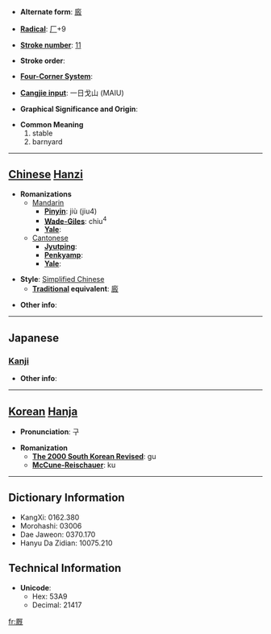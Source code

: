 * '''Alternate form''': [[廄]]

* '''[[Wiktionary:Chinese radical index| Radical]]''': [[Wiktionary:Chinese radical index 厂|厂]]+9

* '''[[Wiktionary:Chinese total strokes index|Stroke number]]''': [[Wiktionary:Chinese total strokes index 11|11]]

* '''Stroke order''': 

* '''[[Wiktionary:Chinese four corner index|Four-Corner System]]''': 

* '''[[Wiktionary:Chinese Cangjie index|Cangjie input]]''': 一日戈山 (MAIU)

* '''Graphical Significance and Origin''': 

* '''Common Meaning'''
*#stable
*# barnyard


----

== [[Chinese]] [[Hanzi]] ==

* '''Romanizations'''
** [[Mandarin]]
*** '''[[Pinyin]]''': jiù (jiu4)
*** '''[[Wade-Giles]]''': chiu<sup>4</sup>
*** '''[[Yale]]''': 
**[[Cantonese]]
***'''[[Jyutping]]''':
***'''[[Penkyamp]]''': 
***'''[[Yale]]''': 

* '''Style''': [[Simplified Chinese]] 
** '''[[Traditional Chinese|Traditional]] equivalent''': [[廄]]

* '''Other info''': 

----

==Japanese==
===[[Kanji]]===
{{kanji|on readings=[[きゅう]] (kyū)
|kun readings=[[うまや]] (umaya)
}}

* '''Other info''':  

----

== [[Korean]] [[Hanja]] ==

* '''Pronunciation''': 구

* '''Romanization'''
** '''[[The 2000 South Korean Revised Romanization|The 2000 South Korean Revised]]''': gu
** '''[[McCune-Reischauer]]''': ku

----

== Dictionary Information ==

* KangXi: 0162.380
* Morohashi: 03006
* Dae Jaweon: 0370.170
* Hanyu Da Zidian: 10075.210

== Technical Information ==

* '''Unicode''':
** Hex: 53A9
** Decimal: 21417

[[fr:厩]]